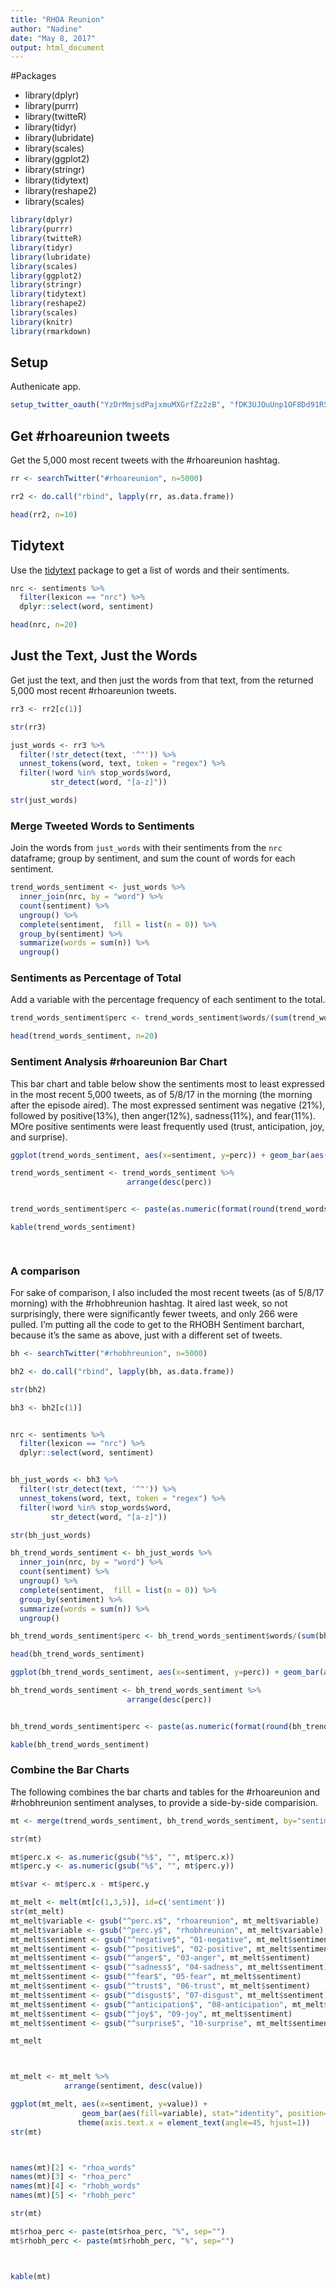 ```yaml
---
title: "RHOA Reunion"
author: "Nadine"
date: "May 8, 2017"
output: html_document
---
```


#Packages

*  library(dplyr)
*  library(purrr)
*  library(twitteR)
*  library(tidyr)
*  library(lubridate)
*  library(scales)
*  library(ggplot2)
*  library(stringr)
*  library(tidytext)
*  library(reshape2)
*  library(scales)

```r
library(dplyr)
library(purrr)
library(twitteR)
library(tidyr)
library(lubridate)
library(scales)
library(ggplot2)
library(stringr)
library(tidytext)
library(reshape2)
library(scales)
library(knitr)
library(rmarkdown)

```

## Setup

Authenicate app. 

```r
setup_twitter_oauth("YzDrMmjsdPajxmuMXGrfZz2zB", "fDK3UJOuUnp1OF8Dd91RSsFcKeB1tQ53W9FKoqxu7mKcY0efQh", "499964206-UwcPxJM1hr2iQ0aTAgUev8hdOptejKkNkBmrn2Nu", "785vZOkgTGramES0HsjJ7TBFibUhjs274KL5XxdlPjnfC")
```

## Get #rhoareunion tweets

Get the 5,000 most recent tweets with the #rhoareunion hashtag. 

```r

rr <- searchTwitter("#rhoareunion", n=5000)

rr2 <- do.call("rbind", lapply(rr, as.data.frame))

head(rr2, n=10)

```

## Tidytext

Use the [tidytext](https://cran.r-project.org/web/packages/tidytext/vignettes/tidytext.html) package to get a list of words and their sentiments. 

```r

nrc <- sentiments %>%
  filter(lexicon == "nrc") %>%
  dplyr::select(word, sentiment)

head(nrc, n=20)

```

## Just the Text, Just the Words

Get just the text, and then just the words from that text, from the returned 5,000 most recent #rhoareunion tweets. 

```r

rr3 <- rr2[c(1)]

str(rr3)

just_words <- rr3 %>%
  filter(!str_detect(text, '^"')) %>%
  unnest_tokens(word, text, token = "regex") %>%
  filter(!word %in% stop_words$word,
         str_detect(word, "[a-z]"))

str(just_words)

```

### Merge Tweeted Words to Sentiments

Join the words from `just_words` with their sentiments from the `nrc` dataframe; group by sentiment, and sum the count of words for each sentiment. 

```r

trend_words_sentiment <- just_words %>%
  inner_join(nrc, by = "word") %>%
  count(sentiment) %>%
  ungroup() %>%
  complete(sentiment,  fill = list(n = 0)) %>%
  group_by(sentiment) %>%
  summarize(words = sum(n)) %>%
  ungroup()

```

### Sentiments as Percentage of Total

Add a variable with the percentage frequency of each sentiment to the total. 

```r

trend_words_sentiment$perc <- trend_words_sentiment$words/(sum(trend_words_sentiment$words))

head(trend_words_sentiment, n=20)

```

### Sentiment Analysis #rhoareunion Bar Chart

This bar chart and table below show the sentiments most to least expressed in the most recent 5,000 tweets, as of 5/8/17 in the morning (the morning after the episode aired). The most expressed sentiment was negative (21%), followed by positive(13%), then anger(12%), sadness(11%), and fear(11%). MOre positive sentiments were least frequently used (trust, anticipation, joy, and surprise). 

```r

ggplot(trend_words_sentiment, aes(x=sentiment, y=perc)) + geom_bar(aes(fill=sentiment), stat="identity", position="dodge")

trend_words_sentiment <- trend_words_sentiment %>%
                          arrange(desc(perc))


trend_words_sentiment$perc <- paste(as.numeric(format(round(trend_words_sentiment$perc,2), nsmall = 2)) * 100, "%", sep="")

kable(trend_words_sentiment)

  

```

### A comparison

For sake of comparison, I also included the most recent tweets (as of 5/8/17 morning) with the #rhobhreunion hashtag. It aired last week, so not surprisingly, there were significantly fewer tweets, and only 266 were pulled. I'm putting all the code to get to the RHOBH Sentiment barchart, because it's the same as above, just with a different set of tweets.

```r

bh <- searchTwitter("#rhobhreunion", n=5000)

bh2 <- do.call("rbind", lapply(bh, as.data.frame))

str(bh2)

bh3 <- bh2[c(1)]


nrc <- sentiments %>%
  filter(lexicon == "nrc") %>%
  dplyr::select(word, sentiment)


bh_just_words <- bh3 %>%
  filter(!str_detect(text, '^"')) %>%
  unnest_tokens(word, text, token = "regex") %>%
  filter(!word %in% stop_words$word,
         str_detect(word, "[a-z]"))

str(bh_just_words)

bh_trend_words_sentiment <- bh_just_words %>%
  inner_join(nrc, by = "word") %>%
  count(sentiment) %>%
  ungroup() %>%
  complete(sentiment,  fill = list(n = 0)) %>%
  group_by(sentiment) %>%
  summarize(words = sum(n)) %>%
  ungroup()

bh_trend_words_sentiment$perc <- bh_trend_words_sentiment$words/(sum(bh_trend_words_sentiment$words))

head(bh_trend_words_sentiment)

ggplot(bh_trend_words_sentiment, aes(x=sentiment, y=perc)) + geom_bar(aes(fill=sentiment), stat="identity", position="dodge")

bh_trend_words_sentiment <- bh_trend_words_sentiment %>%
                          arrange(desc(perc))


bh_trend_words_sentiment$perc <- paste(as.numeric(format(round(bh_trend_words_sentiment$perc,2), nsmall = 2)) * 100, "%", sep="")

kable(bh_trend_words_sentiment)


```

### Combine the Bar Charts

The following combines the bar charts and tables for the #rhoareunion and #rhobhreunion sentiment analyses, to provide a side-by-side comparision. 

```r

mt <- merge(trend_words_sentiment, bh_trend_words_sentiment, by="sentiment")

str(mt)

mt$perc.x <- as.numeric(gsub("%$", "", mt$perc.x))
mt$perc.y <- as.numeric(gsub("%$", "", mt$perc.y))

mt$var <- mt$perc.x - mt$perc.y

mt_melt <- melt(mt[c(1,3,5)], id=c('sentiment'))
str(mt_melt)
mt_melt$variable <- gsub("^perc.x$", "rhoareunion", mt_melt$variable)
mt_melt$variable <- gsub("^perc.y$", "rhobhreunion", mt_melt$variable)
mt_melt$sentiment <- gsub("^negative$", "01-negative", mt_melt$sentiment)
mt_melt$sentiment <- gsub("^positive$", "02-positive", mt_melt$sentiment)
mt_melt$sentiment <- gsub("^anger$", "03-anger", mt_melt$sentiment)
mt_melt$sentiment <- gsub("^sadness$", "04-sadness", mt_melt$sentiment)
mt_melt$sentiment <- gsub("^fear$", "05-fear", mt_melt$sentiment)
mt_melt$sentiment <- gsub("^trust$", "06-trust", mt_melt$sentiment)
mt_melt$sentiment <- gsub("^disgust$", "07-disgust", mt_melt$sentiment)
mt_melt$sentiment <- gsub("^anticipation$", "08-anticipation", mt_melt$sentiment)
mt_melt$sentiment <- gsub("^joy$", "09-joy", mt_melt$sentiment)
mt_melt$sentiment <- gsub("^surprise$", "10-surprise", mt_melt$sentiment)

mt_melt



mt_melt <- mt_melt %>%
            arrange(sentiment, desc(value))

ggplot(mt_melt, aes(x=sentiment, y=value)) + 
                geom_bar(aes(fill=variable), stat="identity", position="dodge") + 
               theme(axis.text.x = element_text(angle=45, hjust=1)) 
str(mt)



names(mt)[2] <- "rhoa_words"
names(mt)[3] <- "rhoa_perc"
names(mt)[4] <- "rhobh_words"
names(mt)[5] <- "rhobh_perc"

str(mt)

mt$rhoa_perc <- paste(mt$rhoa_perc, "%", sep="")
mt$rhobh_perc <- paste(mt$rhobh_perc, "%", sep="")



kable(mt)
```
